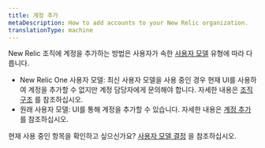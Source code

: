 ```yaml
---
title: 계정 추가
metaDescription: How to add accounts to your New Relic organization.
translationType: machine
---
```


New Relic 조직에 계정을 추가하는 방법은 사용자가 속한 [사용자 모델](/docs/accounts/original-accounts-billing/original-product-based-pricing/overview-user-models) 유형에 따라 다릅니다.

* New Relic One 사용자 모델: 최신 사용자 모델을 사용 중인 경우 현재 UI를 사용하여 계정을 추가할 수 없지만 계정 담당자에게 문의해야 합니다. 자세한 내용은 [조직 구조](/docs/accounts/accounts-billing/account-structure/new-relic-account-structure) 를 참조하십시오.
* 원래 사용자 모델: UI를 통해 계정을 추가할 수 있습니다. 자세한 내용은 [계정 추가](/docs/accounts/original-accounts-billing/original-users-roles/parent-child-account-structure/#creating) 를 참조하십시오.

현재 사용 중인 항목을 확인하고 싶으신가요? [사용자 모델 결정](/docs/accounts/original-accounts-billing/original-users-roles/overview-user-models/#determine-user-model) 을 참조하십시오.